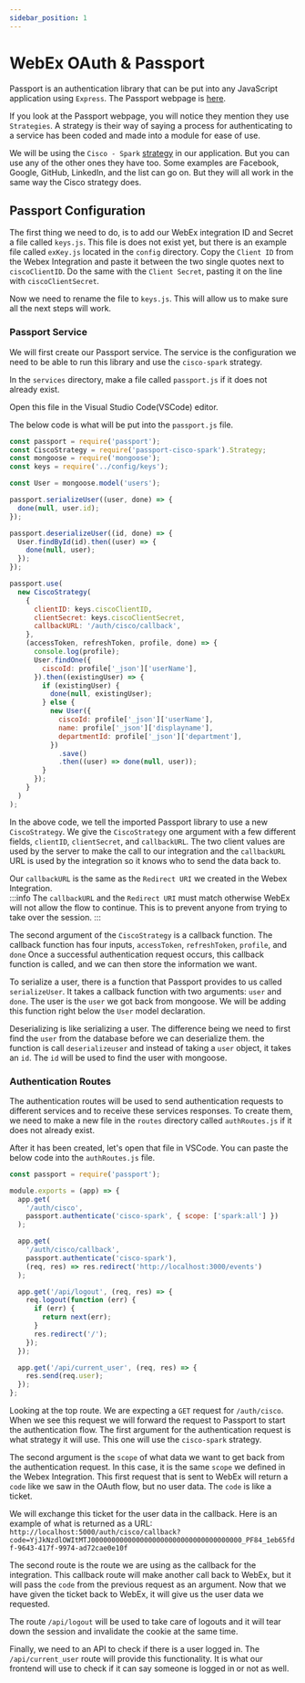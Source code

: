 ```yaml
---
sidebar_position: 1
---
```


# WebEx OAuth & Passport

Passport is an authentication library that can be put into any JavaScript application using `Express`. The Passport webpage is [here](https://www.passportjs.org/).

If you look at the Passport webpage, you will notice they mention they use `Strategies`. A strategy is their way of saying a process for authenticating to a service has been coded and made into a module for ease of use.

We will be using the `Cisco - Spark` [strategy](https://www.passportjs.org/packages/passport-cisco-spark/) in our application. But you can use any of the other ones they have too. Some examples are Facebook, Google, GitHub, LinkedIn, and the list can go on. But they will all work in the same way the Cisco strategy does.

## Passport Configuration

The first thing we need to do, is to add our WebEx integration ID and Secret a file called `keys.js`. This file is does not exist yet, but there is an example file called `exKey.js` located in the `config` directory.
Copy the `Client ID` from the Webex Integration and paste it between the two single quotes next to `ciscoClientID`. Do the same with the `Client Secret`, pasting it on the line with `ciscoClientSecret`.

Now we need to rename the file to `keys.js`. This will allow us to make sure all the next steps will work.

### Passport Service

We will first create our Passport service. The service is the configuration we need to be able to run this library and use the `cisco-spark` strategy.

In the `services` directory, make a file called `passport.js` if it does not already exist.

Open this file in the Visual Studio Code(VSCode) editor.

The below code is what will be put into the `passport.js` file.

```javascript title=services/passport.js showLineNumbers
const passport = require('passport');
const CiscoStrategy = require('passport-cisco-spark').Strategy;
const mongoose = require('mongoose');
const keys = require('../config/keys');

const User = mongoose.model('users');

passport.serializeUser((user, done) => {
  done(null, user.id);
});

passport.deserializeUser((id, done) => {
  User.findById(id).then((user) => {
    done(null, user);
  });
});

passport.use(
  new CiscoStrategy(
    {
      clientID: keys.ciscoClientID,
      clientSecret: keys.ciscoClientSecret,
      callbackURL: '/auth/cisco/callback',
    },
    (accessToken, refreshToken, profile, done) => {
      console.log(profile);
      User.findOne({
        ciscoId: profile['_json']['userName'],
      }).then((existingUser) => {
        if (existingUser) {
          done(null, existingUser);
        } else {
          new User({
            ciscoId: profile['_json']['userName'],
            name: profile['_json']['displayname'],
            departmentId: profile['_json']['department'],
          })
            .save()
            .then((user) => done(null, user));
        }
      });
    }
  )
);
```

In the above code, we tell the imported Passport library to use a new `CiscoStrategy`. We give the `CiscoStrategy` one argument with a few different fields, `clientID`, `clientSecret`, and `callbackURL`. The two client values are used by the server to make the call to our integration and the `callbackURL` URL is used by the integration so it knows who to send the data back to.

Our `callbackURL` is the same as the `Redirect URI` we created in the Webex Integration.  
:::info
The `callbackURL` and the `Redirect URI` must match otherwise WebEx will not allow the flow to continue. This is to prevent anyone from trying to take over the session.
:::

The second argument of the `CiscoStrategy` is a callback function. The callback function has four inputs, `accessToken`, `refreshToken`, `profile`, and `done`
Once a successful authentication request occurs, this callback function is called, and we can then store the information we want.

To serialize a user, there is a function that Passport provides to us called `serializeUser`. It takes a callback function with two arguments: `user` and `done`. The user is the `user` we got back from mongoose. We will be adding this function right below the `User` model declaration.

Deserializing is like serializing a user. The difference being we need to first find the `user` from the database before we can deserialize them. the function is call `deserializeuser` and instead of taking a `user` object, it takes an `id`. The `id` will be used to find the user with mongoose.

### Authentication Routes

The authentication routes will be used to send authentication requests to different services and to receive these services responses.
To create them, we need to make a new file in the `routes` directory called `authRoutes.js` if it does not already exist.

After it has been created, let's open that file in VSCode. You can paste the below code into the `authRoutes.js` file.

```javascript title=routes/authRoutes.js showLineNumbers
const passport = require('passport');

module.exports = (app) => {
  app.get(
    '/auth/cisco',
    passport.authenticate('cisco-spark', { scope: ['spark:all'] })
  );

  app.get(
    '/auth/cisco/callback',
    passport.authenticate('cisco-spark'),
    (req, res) => res.redirect('http://localhost:3000/events')
  );

  app.get('/api/logout', (req, res) => {
    req.logout(function (err) {
      if (err) {
        return next(err);
      }
      res.redirect('/');
    });
  });

  app.get('/api/current_user', (req, res) => {
    res.send(req.user);
  });
};
```

Looking at the top route. We are expecting a `GET` request for `/auth/cisco`. When we see this request we will forward the request to Passport to start the authentication flow. The first argument for the authentication request is what strategy it will use. This one will use the `cisco-spark` strategy.

The second argument is the `scope` of what data we want to get back from the authentication request. In this case, it is the same `scope` we defined in the Webex Integration. This first request that is sent to WebEx will return a `code` like we saw in the OAuth flow, but no user data. The `code` is like a ticket.

We will exchange this ticket for the user data in the callback. Here is an example of what is returned as a URL:
`http://localhost:5000/auth/cisco/callback?code=YjJkNzdlOWItMTJ0000000000000000000000000000000000000_PF84_1eb65fdf-9643-417f-9974-ad72cae0e10f`

The second route is the route we are using as the callback for the integration. This callback route will make another call back to WebEx, but it will pass the `code` from the previous request as an argument. Now that we have given the ticket back to WebEx, it will give us the user data we requested.

The route `/api/logout` will be used to take care of logouts and it will tear down the session and invalidate the cookie at the same time.

Finally, we need to an API to check if there is a user logged in. The `/api/current_user` route will provide this functionality. It is what our frontend will use to check if it can say someone is logged in or not as well.
